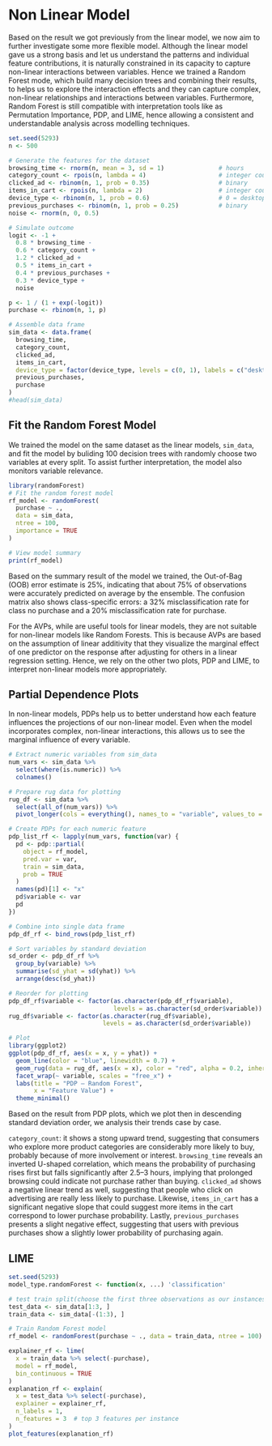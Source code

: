 # Non Linear Model

Based on the result we got previously from the linear model, we now aim to further investigate some more flexible model. Although the linear model gave us a strong basis and let us understand the patterns and individual feature contributions, it is naturally constrained in its capacity to capture non-linear interactions between variables. Hence we trained a Random Forest mode, which build many decision trees and combining their results, to helps us to explore the interaction effects and they can capture complex, non-linear relationships and interactions between variables. Furthermore, Random Forest is still compatible with interpretation tools like as Permutation Importance, PDP, and LIME, hence allowing a consistent and understandable analysis across modelling techniques.

```r
set.seed(5293)
n <- 500

# Generate the features for the dataset
browsing_time <- rnorm(n, mean = 3, sd = 1)               # hours
category_count <- rpois(n, lambda = 4)                    # integer count
clicked_ad <- rbinom(n, 1, prob = 0.35)                   # binary
items_in_cart <- rpois(n, lambda = 2)                     # integer count
device_type <- rbinom(n, 1, prob = 0.6)                   # 0 = desktop, 1 = mobile
previous_purchases <- rbinom(n, 1, prob = 0.25)           # binary
noise <- rnorm(n, 0, 0.5)

# Simulate outcome
logit <- -1 + 
  0.8 * browsing_time - 
  0.6 * category_count + 
  1.2 * clicked_ad + 
  0.5 * items_in_cart + 
  0.4 * previous_purchases +
  0.3 * device_type +
  noise

p <- 1 / (1 + exp(-logit))
purchase <- rbinom(n, 1, p)

# Assemble data frame
sim_data <- data.frame(
  browsing_time,
  category_count,
  clicked_ad,
  items_in_cart,
  device_type = factor(device_type, levels = c(0, 1), labels = c("desktop", "mobile")),
  previous_purchases,
  purchase
)
#head(sim_data)
```

## Fit the Random Forest Model

We trained the model on the same dataset as the linear models, `sim_data`, and fit the model by buliding 100 decision trees with randomly choose two variables at every split. To assist further interpretation, the model also monitors variable relevance.
```r
library(randomForest)
# Fit the random forest model
rf_model <- randomForest(
  purchase ~ .,
  data = sim_data,
  ntree = 100,
  importance = TRUE
)

# View model summary
print(rf_model)
```
Based on the summary result of the model we trained, the Out-of-Bag (OOB) error estimate is 25%, indicating that about 75% of observations were accurately predicted on average by the ensemble. The confusion matrix also shows class-specific errors: a 32% misclassification rate for class no purchase and a 20% misclassification rate for purchase.


For the AVPs, while are useful tools for linear models, they are not suitable for non-linear models like Random Forests. This is because AVPs are based on the assumption of linear additivity that they visualize the marginal effect of one predictor on the response after adjusting for others in a linear regression setting. Hence, we rely on the other two plots, PDP and LIME, to interpret non-linear models more appropriately.

## Partial Dependence Plots
In non-linear models, PDPs help us to better understand how each feature influences the projections of our non-linear model. Even when the model incorporates complex, non-linear interactions, this allows us to see the marginal influence of every variable.
```r
# Extract numeric variables from sim_data
num_vars <- sim_data %>%
  select(where(is.numeric)) %>%
  colnames()

# Prepare rug data for plotting
rug_df <- sim_data %>%
  select(all_of(num_vars)) %>%
  pivot_longer(cols = everything(), names_to = "variable", values_to = "x")

# Create PDPs for each numeric feature
pdp_list_rf <- lapply(num_vars, function(var) {
  pd <- pdp::partial(
    object = rf_model,
    pred.var = var,
    train = sim_data,
    prob = TRUE
  )
  names(pd)[1] <- "x"
  pd$variable <- var
  pd
})

# Combine into single data frame
pdp_df_rf <- bind_rows(pdp_list_rf)

# Sort variables by standard deviation
sd_order <- pdp_df_rf %>%
  group_by(variable) %>%
  summarise(sd_yhat = sd(yhat)) %>%
  arrange(desc(sd_yhat))

# Reorder for plotting
pdp_df_rf$variable <- factor(as.character(pdp_df_rf$variable),
                             levels = as.character(sd_order$variable))
rug_df$variable <- factor(as.character(rug_df$variable),
                          levels = as.character(sd_order$variable))

# Plot
library(ggplot2)
ggplot(pdp_df_rf, aes(x = x, y = yhat)) +
  geom_line(color = "blue", linewidth = 0.7) +
  geom_rug(data = rug_df, aes(x = x), color = "red", alpha = 0.2, inherit.aes = FALSE) +
  facet_wrap(~ variable, scales = "free_x") +
  labs(title = "PDP – Random Forest",
       x = "Feature Value") +
  theme_minimal()
```
Based on the result from PDP plots, which we plot then in descending standard deviation order, we analysis their trends case by case. 

`category_count`: it shows a stong upward trend, suggesting that consumers who explore more product categories are considerably more likely to buy, probably because of more involvement or interest. `browsing_time` reveals an inverted U-shaped correlation, which means the probability of purchasing rises first but falls significantly after 2.5–3 hours, implying that prolonged browsing could indicate not purchase rather than buying. `clicked_ad` shows a negative linear trend as well, suggesting that people who click on advertising are really less likely to purchase. Likewise, `items_in_cart` has a significant negative slope that could suggest more items in the cart correspond to lower purchase probability. Lastly, `previous_purchases` presents a slight negative effect, suggesting that users with previous purchases show a slightly lower probability of purchasing again. 



## LIME
```r
set.seed(5293)
model_type.randomForest <- function(x, ...) 'classification'

# test train split(choose the first three observations as our instances) 
test_data <- sim_data[1:3, ]          
train_data <- sim_data[-(1:3), ] 

# Train Random Forest model
rf_model <- randomForest(purchase ~ ., data = train_data, ntree = 100)

explainer_rf <- lime(
  x = train_data %>% select(-purchase),
  model = rf_model,
  bin_continuous = TRUE
)
explanation_rf <- explain(
  x = test_data %>% select(-purchase),
  explainer = explainer_rf,
  n_labels = 1,
  n_features = 3  # top 3 features per instance
)
plot_features(explanation_rf)

```




